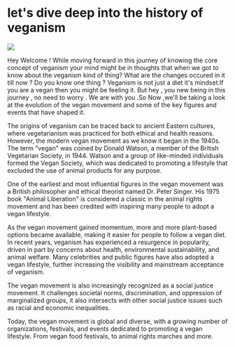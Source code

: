 # let's dive deep into the history of veganism

![](https://github.com/Brighter9/vegandocss/blob/main/pages/aboutveganism/img_02.jpg) 

Hey Welcome ! While moving forward in this journey of knowing the core concept of veganism your mind might be in thoughts that when we got to know about the veganism kind of thing? What are the changes occured in it till now ? Do you know one thing ? Veganism is not just a diet it's mindset.If you are a vegan then you might be feeling it. But hey , you new being in this journey , no need to worry . We are with you .So Now ,we'll be taking a look at the evolution of the vegan movement and some of the key figures and events that have shaped it.

The origins of veganism can be traced back to ancient Eastern cultures, where vegetarianism was practiced for both ethical and health reasons. However, the modern vegan movement as we know it began in the 1940s. The term "vegan" was coined by Donald Watson, a member of the British Vegetarian Society, in 1944. Watson and a group of like-minded individuals formed the Vegan Society, which was dedicated to promoting a lifestyle that excluded the use of animal products for any purpose.

One of the earliest and most influential figures in the vegan movement was a British philosopher and ethical theorist named Dr. Peter Singer. His 1975 book "Animal Liberation" is considered a classic in the animal rights movement and has been credited with inspiring many people to adopt a vegan lifestyle.

As the vegan movement gained momentum, more and more plant-based options became available, making it easier for people to follow a vegan diet. In recent years, veganism has experienced a resurgence in popularity, driven in part by concerns about health, environmental sustainability, and animal welfare. Many celebrities and public figures have also adopted a vegan lifestyle, further increasing the visibility and mainstream acceptance of veganism.

The vegan movement is also increasingly recognized as a social justice movement. It challenges societal norms, discrimination, and oppression of marginalized groups, it also intersects with other social justice issues such as racial and economic inequalities.

Today, the vegan movement is global and diverse, with a growing number of organizations, festivals, and events dedicated to promoting a vegan lifestyle. From vegan food festivals, to animal rights marches and more.



